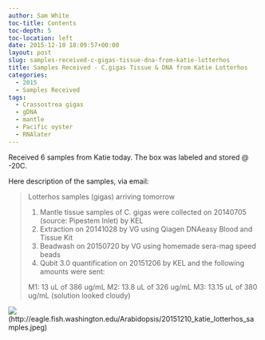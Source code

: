 ```yaml
---
author: Sam White
toc-title: Contents
toc-depth: 5
toc-location: left
date: 2015-12-10 18:09:57+00:00
layout: post
slug: samples-received-c-gigas-tissue-dna-from-katie-lotterhos
title: Samples Received - C.gigas Tissue & DNA from Katie Lotterhos
categories:
  - 2015
  - Samples Received
tags:
  - Crassostrea gigas
  - gDNA
  - mantle
  - Pacific oyster
  - RNAlater
---
```


Received 6 samples from Katie today. The box was labeled and stored @ -20C.



Here description of the samples, via email:









<blockquote>Lotterhos samples (gigas) arriving tomorrow

1) Mantle tissue samples of C. gigas were collected on 20140705 (source: Pipestem Inlet) by KEL
2) Extraction on 20141028 by VG using Qiagen DNAeasy Blood and Tissue Kit
3) Beadwash on 20150720 by VG using homemade sera-mag speed beads
4) Qubit 3.0 quantification on 20151206 by KEL and the following amounts were sent:

M1: 13 uL of 386 ug/mL
M2: 13.8 uL of 326 ug/mL
M3: 13.15 uL of 380 ug/mL (solution looked cloudy)</blockquote>




![](https://eagle.fish.washington.edu/Arabidopsis/20151210_katie_lotterhos_samples.jpeg)(http://eagle.fish.washington.edu/Arabidopsis/20151210_katie_lotterhos_samples.jpeg)





